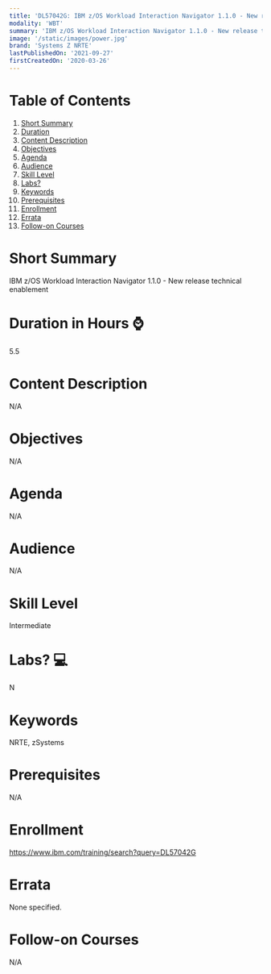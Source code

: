 ```yaml
---
title: 'DL57042G: IBM z/OS Workload Interaction Navigator 1.1.0 - New release technical enablement'
modality: 'WBT'
summary: 'IBM z/OS Workload Interaction Navigator 1.1.0 - New release technical enablement'
image: '/static/images/power.jpg'
brand: 'Systems Z NRTE'
lastPublishedOn: '2021-09-27'
firstCreatedOn: '2020-03-26'
---
```

# Table of Contents
1.  [Short Summary](#short-summary)
2.  [Duration](#duration-in-hours-)
3.  [Content Description](#content-description)
4.  [Objectives](#objectives)
5.  [Agenda](#agenda)
6.  [Audience](#audience)
7.  [Skill Level](#skill-level)
8.  [Labs?](#labs-)
9.  [Keywords](#keywords)
10. [Prerequisites](#prerequisites)
11. [Enrollment](#enrollment)
12. [Errata](#errata)
13. [Follow-on Courses](#follow-on-courses)

# Short Summary
IBM z/OS Workload Interaction Navigator 1.1.0 - New release technical enablement

# Duration in Hours ⌚
5.5

# Content Description
N/A

# Objectives
N/A

# Agenda
N/A

# Audience
N/A

# Skill Level
Intermediate        

# Labs? 💻
N

# Keywords
NRTE, zSystems

# Prerequisites
N/A

# Enrollment
https://www.ibm.com/training/search?query=DL57042G

# Errata
None specified.

# Follow-on Courses
N/A

